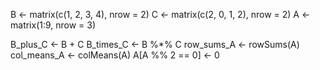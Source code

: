 B <- matrix(c(1, 2, 3, 4), nrow = 2)
C <- matrix(c(2, 0, 1, 2), nrow = 2)
A <- matrix(1:9, nrow = 3)

B_plus_C <- B + C
B_times_C <- B %*% C
row_sums_A <- rowSums(A)
col_means_A <- colMeans(A)
A[A %% 2 == 0] <- 0
